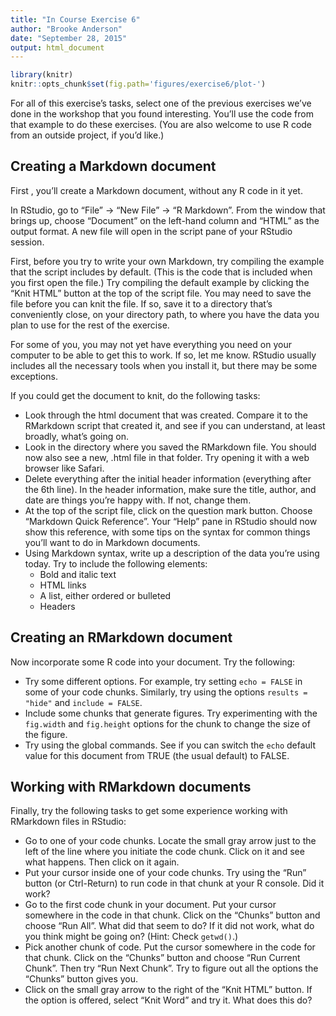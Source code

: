 ```yaml
---
title: "In Course Exercise 6"
author: "Brooke Anderson"
date: "September 28, 2015"
output: html_document
---
```


```r
library(knitr)
knitr::opts_chunk$set(fig.path='figures/exercise6/plot-')
```

For all of this exercise's tasks, select one of the previous exercises we've done in the workshop that you found interesting. You'll use the code from that example to do these exercises. (You are also welcome to use R code from an outside project, if you'd like.)

## Creating a Markdown document

First , you'll create a Markdown document, without any R code in it yet.

In RStudio, go to "File" -> "New File" -> "R Markdown". From the window that brings up, choose "Document" on the left-hand column and "HTML" as the output format. A new file will open in the script pane of your RStudio session.

First, before you try to write your own Markdown, try compiling the example that the script includes by default. (This is the code that is included when you first open the file.) Try compiling the default example by clicking the "Knit HTML" button at the top of the script file. You may need to save the file before you can knit the file. If so, save it to a directory that's conveniently close, on your directory path, to where you have the data you plan to use for the rest of the exercise.

For some of you, you may not yet have everything you need on your computer to be able to get this to work. If so, let me know. RStudio usually includes all the necessary tools when you install it, but there may be some exceptions.

If you could get the document to knit, do the following tasks:

- Look through the html document that was created. Compare it to the RMarkdown script that created it, and see if you can understand, at least broadly, what's going on.
- Look in the directory where you saved the RMarkdown file. You should now also see a new, .html file in that folder. Try opening it with a web browser like Safari.
- Delete everything after the initial header information (everything after the 6th line). In the header information, make sure the title, author, and date are things you're happy with. If not, change them.
- At the top of the script file, click on the question mark button. Choose "Markdown Quick Reference". Your "Help" pane in RStudio should now show this reference, with some tips on the syntax for common things you'll want to do in Markdown documents.
- Using Markdown syntax, write up a description of the data you're using today. Try to include the following elements:
    + Bold and italic text
    + HTML links
    + A list, either ordered or bulleted
    + Headers

## Creating an RMarkdown document

Now incorporate some R code into your document. Try the following:

- Try some different options. For example, try setting `echo = FALSE` in some of your code chunks. Similarly, try using the options `results = "hide"` and `include = FALSE`. 
- Include some chunks that generate figures. Try experimenting with the `fig.width` and `fig.height` options for the chunk to change the size of the figure. 
- Try using the global commands. See if you can switch the `echo` default value for this document from TRUE (the usual default) to FALSE.

## Working with RMarkdown documents

Finally, try the following tasks to get some experience working with RMarkdown files in RStudio:

- Go to one of your code chunks. Locate the small gray arrow just to the left of the line where you initiate the code chunk. Click on it and see what happens. Then click on it again.
- Put your cursor inside one of your code chunks. Try using the "Run" button (or Ctrl-Return) to run code in that chunk at your R console. Did it work?
- Go to the first code chunk in your document. Put your cursor somewhere in the code in that chunk. Click on the "Chunks" button and choose "Run All". What did that seem to do? If it did not work, what do you think might be going on? (Hint: Check `getwd()`.)
- Pick another chunk of code. Put the cursor somewhere in the code for that chunk. Click on the "Chunks" button and choose "Run Current Chunk". Then try "Run Next Chunk". Try to figure out all the options the "Chunks" button gives you.
- Click on the small gray arrow to the right of the "Knit HTML" button. If the option is offered, select "Knit Word" and try it. What does this do?
